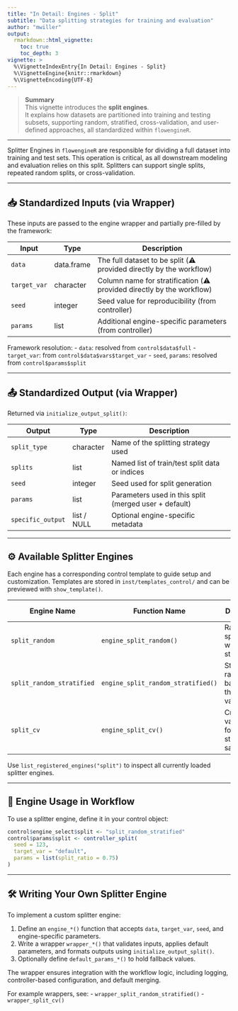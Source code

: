 ```yaml
---
title: "In Detail: Engines - Split"
subtitle: "Data splitting strategies for training and evaluation"
author: "mwiller"
output:
  rmarkdown::html_vignette:
    toc: true
    toc_depth: 3
vignette: >
  %\VignetteIndexEntry{In Detail: Engines - Split}
  %\VignetteEngine{knitr::rmarkdown}
  %\VignetteEncoding{UTF-8}
---
```


> **Summary**  
> This vignette introduces the **split engines**.  
> It explains how datasets are partitioned into training and testing subsets, supporting random, stratified, cross-validation, and user-defined approaches, all standardized within `flowengineR`.

---

Splitter Engines in `flowengineR` are responsible for dividing a full dataset into training and test sets. This operation is critical, as all downstream modeling and evaluation relies on this split. Splitters can support single splits, repeated random splits, or cross-validation.

---

## 📥 Standardized Inputs (via Wrapper)
These inputs are passed to the engine wrapper and partially pre-filled by the framework:

| Input                | Type        | Description                                                                 |
|---------------------|-------------|-----------------------------------------------------------------------------|
| `data`              | data.frame  | The full dataset to be split (⚠️ provided directly by the workflow)        |
| `target_var`        | character   | Column name for stratification (⚠️ provided directly by the workflow)       |
| `seed`              | integer     | Seed value for reproducibility (from controller)                           |
| `params`            | list        | Additional engine-specific parameters (from controller)                    |

Framework resolution:
- `data`: resolved from `control$data$full`
- `target_var`: from `control$data$vars$target_var`
- `seed`, `params`: resolved from `control$params$split`

---

## 📤 Standardized Output (via Wrapper)
Returned via `initialize_output_split()`:

| Output              | Type         | Description                                                                 |
|---------------------|--------------|-----------------------------------------------------------------------------|
| `split_type`        | character    | Name of the splitting strategy used                                         |
| `splits`            | list         | Named list of train/test split data or indices                              |
| `seed`              | integer      | Seed used for split generation                                              |
| `params`            | list         | Parameters used in this split (merged user + default)                       |
| `specific_output`   | list / NULL  | Optional engine-specific metadata                                           |

---

## ⚙️ Available Splitter Engines

Each engine has a corresponding control template to guide setup and customization. Templates are stored in `inst/templates_control/` and can be previewed with `show_template()`.

| Engine Name               | Function Name                       | Description                                              | Template Path                                               | Detail Page |
|---------------------------|-------------------------------------|----------------------------------------------------------|-------------------------------------------------------------|-------------|
| `split_random`            | `engine_split_random()`             | Random split of data without stratification              | `inst/templates_control/1_c_template_control_split_random.R`             | [📄](detail_engine_split_random.html) |
| `split_random_stratified` | `engine_split_random_stratified()` | Stratified random split based on the target variable     | `inst/templates_control/1_b_template_control_split_random_stratified.R`  | [📄](detail_engine_split_random_stratified.html) |
| `split_cv`                | `engine_split_cv()`                 | Cross-validation folds using stratified sampling         | `inst/templates_control/1_a_template_control_split_cv.R`                | [📄](detail_engine_split_cv.html) |


Use `list_registered_engines("split")` to inspect all currently loaded splitter engines.

---

## 🧩 Engine Usage in Workflow
To use a splitter engine, define it in your control object:

```r
control$engine_select$split <- "split_random_stratified"
control$params$split <- controller_split(
  seed = 123,
  target_var = "default",
  params = list(split_ratio = 0.75)
)
```

---

## 🛠️ Writing Your Own Splitter Engine

To implement a custom splitter engine:

1. Define an `engine_*()` function that accepts `data`, `target_var`, `seed`, and engine-specific parameters.
2. Write a wrapper `wrapper_*()` that validates inputs, applies default parameters, and formats outputs using `initialize_output_split()`.
3. Optionally define `default_params_*()` to hold fallback values.

The wrapper ensures integration with the workflow logic, including logging, controller-based configuration, and default merging.

For example wrappers, see:
- `wrapper_split_random_stratified()`
- `wrapper_split_cv()`
